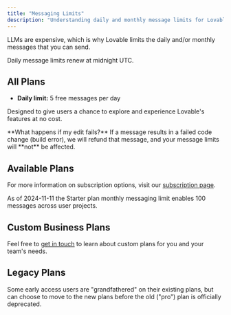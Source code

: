 ```yaml
---
title: "Messaging Limits"
description: "Understanding daily and monthly message limits for Lovable"
---
```


LLMs are expensive, which is why Lovable limits the daily and/or monthly messages that you can send.

<Note>Daily message limits renew at midnight UTC.</Note>

## All Plans

* **Daily limit:** 5 free messages per day

Designed to give users a chance to explore and experience Lovable's features at no cost.

<Note>
  **What happens if my edit fails?** If a message results in a failed code
  change (build error), we will refund that message, and your message limits
  will **not** be affected.
</Note>

## Available Plans

For more information on subscription options, visit our [subscription page](https://gptengineer.app/settings/plans).

As of 2024-11-11 the Starter plan monthly messaging limit enables 100 messages across user projects.

## Custom Business Plans

Feel free to [get in touch](https://antonosika.typeform.com/to/OeRHhtI3#email=xxxxx) to learn about custom plans for you and your team's needs.

## Legacy Plans

Some early access users are "grandfathered" on their existing plans, but can choose to move to the new plans before the old ("pro") plan is officially deprecated.
